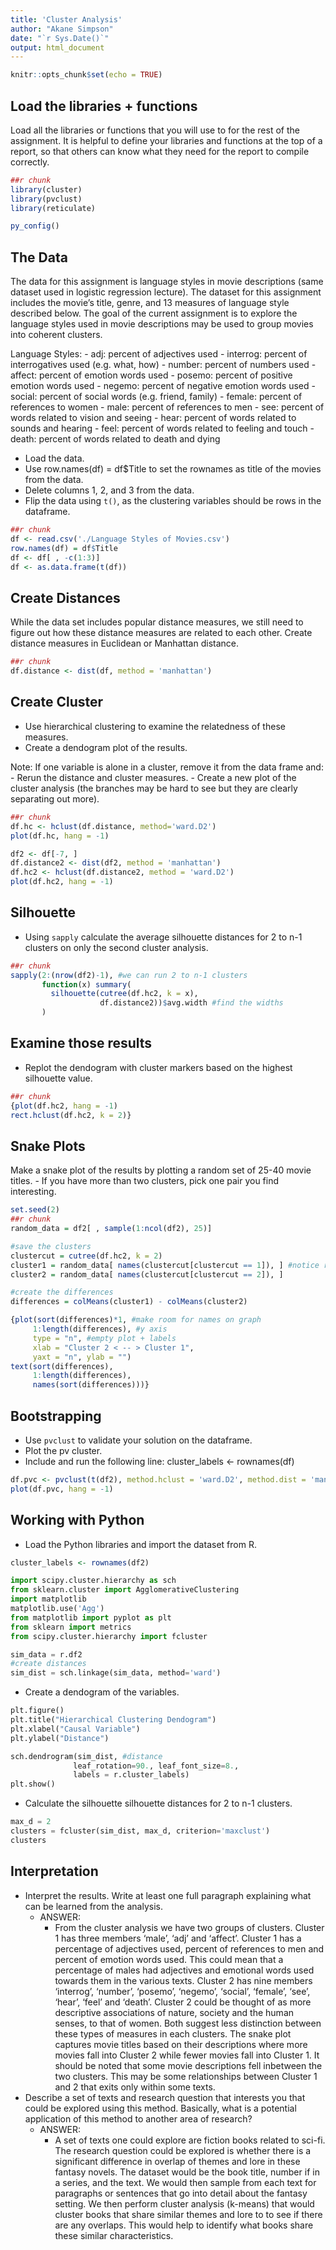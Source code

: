 ```yaml
---
title: 'Cluster Analysis'
author: "Akane Simpson"
date: "`r Sys.Date()`"
output: html_document
---
```


```r
knitr::opts_chunk$set(echo = TRUE)
```

## Load the libraries + functions

Load all the libraries or functions that you will use to for the rest of the assignment. It is helpful to define your libraries and functions at the top of a report, so that others can know what they need for the report to compile correctly.

```r
##r chunk
library(cluster)
library(pvclust)
library(reticulate)

py_config()
```

## The Data

The data for this assignment is language styles in movie descriptions (same dataset used in logistic regression lecture). The dataset for this assignment includes the movie's title, genre, and 13 measures of language style described below. The goal of the current assignment is to explore the language styles used in movie descriptions may be used to group movies into coherent clusters.

  Language Styles:
    - adj: percent of adjectives used
    - interrog: percent of interrogatives used (e.g. what, how)
    - number: percent of numbers used
    - affect: percent of emotion words used
    - posemo: percent of positive emotion words used
    - negemo: percent of negative emotion words used
    - social: percent of social words (e.g. friend, family)
    - female: percent of references to women
    - male: percent of references to men
    - see: percent of words related to vision and seeing
    - hear: percent of words related to sounds and hearing
    - feel: percent of words related to feeling and touch
    - death: percent of words related to death and dying

- Load the data.
- Use row.names(df) = df$Title to set the rownames as title of the movies from the data.
- Delete columns 1, 2, and 3 from the data.
- Flip the data using `t()`, as the clustering variables should be rows in the dataframe.

```r
##r chunk
df <- read.csv('./Language Styles of Movies.csv')
row.names(df) = df$Title
df <- df[ , -c(1:3)]
df <- as.data.frame(t(df))
```

## Create Distances

While the data set includes popular distance measures, we still need to figure out how these distance measures are related to each other. Create distance measures in Euclidean or Manhattan distance. 

```r
##r chunk
df.distance <- dist(df, method = 'manhattan')
```

## Create Cluster

- Use hierarchical clustering to examine the relatedness of these measures. 
- Create a dendogram plot of the results. 

Note: If one variable is alone in a cluster, remove it from the data frame and:
- Rerun the distance and cluster measures.
- Create a new plot of the cluster analysis (the branches may be hard to see but they are clearly separating out more).


```r
##r chunk
df.hc <- hclust(df.distance, method='ward.D2')
plot(df.hc, hang = -1)
```

```r
df2 <- df[-7, ]
df.distance2 <- dist(df2, method = 'manhattan')
df.hc2 <- hclust(df.distance2, method = 'ward.D2')
plot(df.hc2, hang = -1)
```


## Silhouette

- Using `sapply` calculate the average silhouette distances for 2 to n-1 clusters on only the second cluster analysis.

```r
##r chunk
sapply(2:(nrow(df2)-1), #we can run 2 to n-1 clusters 
       function(x) summary(
         silhouette(cutree(df.hc2, k = x),
                    df.distance2))$avg.width #find the widths
       )
```

## Examine those results

- Replot the dendogram with cluster markers based on the highest silhouette value.

```r
##r chunk
{plot(df.hc2, hang = -1)
rect.hclust(df.hc2, k = 2)}
```

## Snake Plots

Make a snake plot of the results by plotting a random set of 25-40 movie titles. 
    - If you have more than two clusters, pick one pair you find interesting.

```r
set.seed(2)
##r chunk
random_data = df2[ , sample(1:ncol(df2), 25)]

#save the clusters
clustercut = cutree(df.hc2, k = 2)
cluster1 = random_data[ names(clustercut[clustercut == 1]), ] #notice rows
cluster2 = random_data[ names(clustercut[clustercut == 2]), ]

#create the differences
differences = colMeans(cluster1) - colMeans(cluster2)

{plot(sort(differences)*1, #make room for names on graph
     1:length(differences), #y axis
     type = "n", #empty plot + labels
     xlab = "Cluster 2 < -- > Cluster 1",
     yaxt = "n", ylab = "")
text(sort(differences),
     1:length(differences),
     names(sort(differences)))}
```

## Bootstrapping

- Use `pvclust` to validate your solution on the dataframe.
- Plot the pv cluster. 
- Include and run the following line: cluster_labels <- rownames(df)

```r
df.pvc <- pvclust(t(df2), method.hclust = 'ward.D2', method.dist = 'manhattan')
plot(df.pvc, hang = -1)
```

## Working with Python

- Load the Python libraries and import the dataset from R. 

```r
cluster_labels <- rownames(df2)
```

```python
import scipy.cluster.hierarchy as sch
from sklearn.cluster import AgglomerativeClustering
import matplotlib
matplotlib.use('Agg')
from matplotlib import pyplot as plt
from sklearn import metrics
from scipy.cluster.hierarchy import fcluster

sim_data = r.df2 
#create distances
sim_dist = sch.linkage(sim_data, method='ward')
```

- Create a dendogram of the variables.

```python
plt.figure()
plt.title("Hierarchical Clustering Dendogram")
plt.xlabel("Causal Variable")
plt.ylabel("Distance")

sch.dendrogram(sim_dist, #distance
              leaf_rotation=90., leaf_font_size=8.,
              labels = r.cluster_labels)
plt.show()
```

- Calculate the silhouette silhouette distances for 2 to n-1 clusters.

```python
max_d = 2
clusters = fcluster(sim_dist, max_d, criterion='maxclust')
clusters
```


## Interpretation

- Interpret the results. Write at least one full paragraph explaining what can be learned from the analysis.
  - ANSWER: 
    - From the cluster analysis we have two groups of clusters. Cluster 1 has three members 'male', 'adj' and 'affect'. Cluster 1 has a percentage of adjectives used, percent of references to men and percent of emotion words used. This could mean that a percentage of males had adjectives and emotional words used towards them in the various texts. Cluster 2 has nine members 'interrog', 'number', 'posemo', 'negemo', 'social', 'female', 'see', 'hear', 'feel' and 'death'. Cluster 2 could be thought of as more descriptive associations of nature, society and the human senses, to that of women. Both suggest less distinction between these types of measures in each clusters. The snake plot captures movie titles based on their descriptions where more movies fall into Cluster 2 while fewer movies fall into Cluster 1. It should be noted that some movie descriptions fell inbetween the two clusters. This may be some relationships between Cluster 1 and 2 that exits only within some texts.

  
- Describe a set of texts and research question that interests you that could be explored using this method. Basically, what is a potential application of this method to another area of research?
  - ANSWER: 
    - A set of texts one could explore are fiction books related to sci-fi. The research question could be explored is whether there is a significant difference in overlap of themes and lore in these fantasy novels. The dataset would be the book title, number if in a series, and the text. We would then sample from each text for paragraphs or sentences that go into detail about the fantasy setting. We then perform cluster analysis (k-means) that would cluster books that share similar themes and lore to to see if there are any overlaps. This would help to identify what books share these similar characteristics.